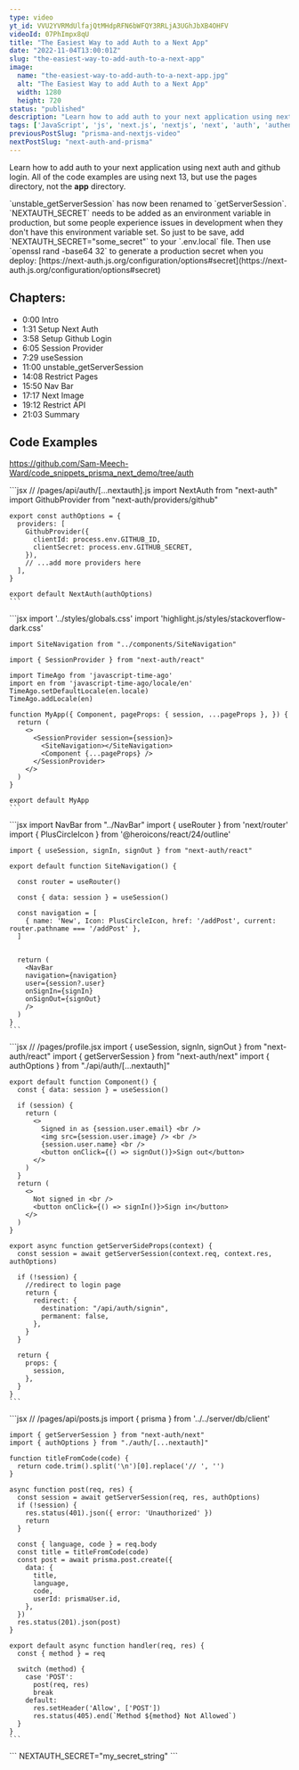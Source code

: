 ```yaml
---
type: video
yt_id: VVU2YVRMdUlfajQtMHdpRFN6bWFQY3RRLjA3UGhJbXB4OHFV
videoId: 07PhImpx8qU
title: "The Easiest Way to add Auth to a Next App"
date: "2022-11-04T13:00:01Z"
slug: "the-easiest-way-to-add-auth-to-a-next-app"
image:
  name: "the-easiest-way-to-add-auth-to-a-next-app.jpg"
  alt: "The Easiest Way to add Auth to a Next App"
  width: 1280
  height: 720
status: "published"
description: "Learn how to add auth to your next application using next auth and github login."
tags: ['JavaScript', 'js', 'next.js', 'nextjs', 'next', 'auth', 'authentication', 'next-auth', 'github', 'github login']
previousPostSlug: "prisma-and-nextjs-video"
nextPostSlug: "next-auth-and-prisma"
---
```


Learn how to add auth to your next application using next auth and github login. All of the code examples are using next 13, but use the pages directory, not the **app** directory.

<Note>
  `unstable_getServerSession` has now been renamed to `getServerSession`.
</Note>

<Warning>
  `NEXTAUTH_SECRET` needs to be added as an environment variable in production, but some people experience issues in development when they don't have this environment variable set. So just to be save, add `NEXTAUTH_SECRET="some_secret"` to your `.env.local` file. Then use `openssl rand -base64 32` to generate a production secret when you deploy:
  [https://next-auth.js.org/configuration/options#secret](https://next-auth.js.org/configuration/options#secret)
</Warning>

## Chapters:

- 0:00​ Intro
- 1:31 Setup Next Auth
- 3:58 Setup Github Login
- 6:05 Session Provider
- 7:29 useSession
- 11:00 unstable_getServerSession
- 14:08 Restrict Pages
- 15:50 Nav Bar
- 17:17 Next Image
- 19:12 Restrict API
- 21:03 Summary

## Code Examples

https://github.com/Sam-Meech-Ward/code_snippets_prisma_next_demo/tree/auth

<Tabs>
  <Tab name="[...nextauth].js">
    ```jsx
    // /pages/api/auth/[...nextauth].js
    import NextAuth from "next-auth"
    import GithubProvider from "next-auth/providers/github"
    
    export const authOptions = {
      providers: [
        GithubProvider({
          clientId: process.env.GITHUB_ID,
          clientSecret: process.env.GITHUB_SECRET,
        }),
        // ...add more providers here
      ],
    }

    export default NextAuth(authOptions)
    ```

</Tab>
  <Tab name="_app.jsx">
    ```jsx
    import '../styles/globals.css'
    import 'highlight.js/styles/stackoverflow-dark.css'

    import SiteNavigation from "../components/SiteNavigation"

    import { SessionProvider } from "next-auth/react"

    import TimeAgo from 'javascript-time-ago'
    import en from 'javascript-time-ago/locale/en'
    TimeAgo.setDefaultLocale(en.locale)
    TimeAgo.addLocale(en)

    function MyApp({ Component, pageProps: { session, ...pageProps }, }) {
      return (
        <>
          <SessionProvider session={session}>
            <SiteNavigation></SiteNavigation>
            <Component {...pageProps} />
          </SessionProvider>
        </>
      )
    }

    export default MyApp
    ```

</Tab>
  <Tab name="SiteNavigation.jsx">
    ```jsx
    import NavBar from "../NavBar"
    import { useRouter } from 'next/router'
    import { PlusCircleIcon } from '@heroicons/react/24/outline'

    import { useSession, signIn, signOut } from "next-auth/react"

    export default function SiteNavigation() {

      const router = useRouter()

      const { data: session } = useSession()

      const navigation = [
        { name: 'New', Icon: PlusCircleIcon, href: '/addPost', current: router.pathname === '/addPost' },
      ]


      return (
        <NavBar
        navigation={navigation}
        user={session?.user}
        onSignIn={signIn}
        onSignOut={signOut}
        />
      )
    }
    ```
</Tab>
  <Tab name="Profile.jsx">
    ```jsx
    // /pages/profile.jsx
    import { useSession, signIn, signOut } from "next-auth/react"
    import { getServerSession } from "next-auth/next"
    import { authOptions } from "./api/auth/[...nextauth]"

    export default function Component() {
      const { data: session } = useSession()

      if (session) {
        return (
          <>
            Signed in as {session.user.email} <br />
            <img src={session.user.image} /> <br />
            {session.user.name} <br />
            <button onClick={() => signOut()}>Sign out</button>
          </>
        )
      }
      return (
        <>
          Not signed in <br />
          <button onClick={() => signIn()}>Sign in</button>
        </>
      )
    }

    export async function getServerSideProps(context) {
      const session = await getServerSession(context.req, context.res, authOptions)

      if (!session) {
        //redirect to login page
        return {
          redirect: {
            destination: "/api/auth/signin",
            permanent: false,
          },
        }
      }

      return {
        props: {
          session,
        },
      }
    }
    ```

  </Tab>
  <Tab name="posts.js">
    ```jsx
    // /pages/api/posts.js
    import { prisma } from '../../server/db/client'

    import { getServerSession } from "next-auth/next"
    import { authOptions } from "./auth/[...nextauth]"

    function titleFromCode(code) {
      return code.trim().split('\n')[0].replace('// ', '')
    }

    async function post(req, res) {
      const session = await getServerSession(req, res, authOptions)
      if (!session) {
        res.status(401).json({ error: 'Unauthorized' })
        return
      }
      
      const { language, code } = req.body
      const title = titleFromCode(code)
      const post = await prisma.post.create({
        data: {
          title,
          language,
          code,
          userId: prismaUser.id,
        },
      })
      res.status(201).json(post)
    }

    export default async function handler(req, res) {
      const { method } = req

      switch (method) {
        case 'POST':
          post(req, res)
          break
        default:
          res.setHeader('Allow', ['POST'])
          res.status(405).end(`Method ${method} Not Allowed`)
      }
    }
    ```
  </Tab>
   <Tab name=".env.local">
    ```
    NEXTAUTH_SECRET="my_secret_string"
    ```
  </Tab>
</Tabs>

